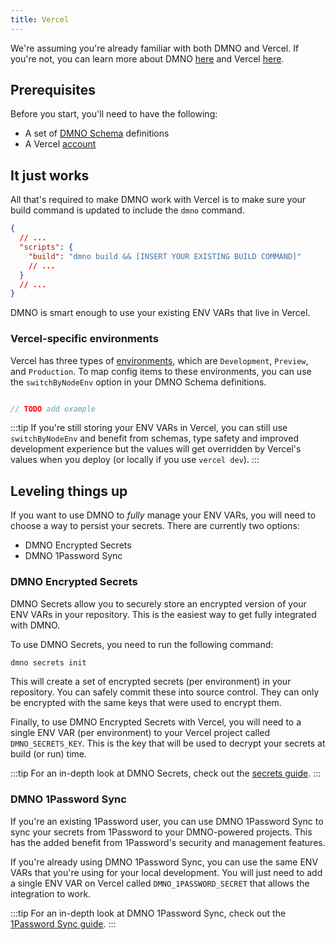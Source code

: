 ```yaml
---
title: Vercel
---
```


We're assuming you're already familiar with both DMNO and Vercel. If you're not, you can learn more about DMNO [here](/docs/get-started/quickstart) and Vercel [here](https://vercel.com/docs). 

## Prerequisites

Before you start, you'll need to have the following:

- A set of [DMNO Schema](/docs/guides/schema) definitions
- A Vercel [account](https://vercel.com/signup)

## It just works 

All that's required to make DMNO work with Vercel is to make sure your build command is updated to include the `dmno` command. 

```json title="package.json"
{
  // ...
  "scripts": {
    "build": "dmno build && [INSERT YOUR EXISTING BUILD COMMAND]"
    // ...
  }
  // ...
}
```

DMNO is smart enough to use your existing ENV VARs that live in Vercel. 

### Vercel-specific environments

Vercel has three types of [environments](https://vercel.com/docs/projects/environment-variables#environments), which are `Development`, `Preview`, and `Production`. To map config items to these environments, you can use the `switchByNodeEnv` option in your DMNO Schema definitions.

```typescript

// TODO add example
```

:::tip
If you're still storing your ENV VARs in Vercel, you can still use `switchByNodeEnv` and benefit from schemas, type safety and improved development experience but the values will get overridden by Vercel's values when you deploy (or locally if you use `vercel dev`). 
:::

## Leveling things up

If you want to use DMNO to _fully_ manage your ENV VARs, you will need to choose a way to persist your secrets. There are currently two options: 

- DMNO Encrypted Secrets
- DMNO 1Password Sync

### DMNO Encrypted Secrets

DMNO Secrets allow you to securely store an encrypted version of your ENV VARs in your repository. This is the easiest way to get fully integrated with DMNO.

To use DMNO Secrets, you need to run the following command:

```bash
dmno secrets init
```
This will create a set of encrypted secrets (per environment) in your repository. You can safely commit these into source control. They can only be encrypted with the same keys that were used to encrypt them. 

Finally, to use DMNO Encrypted Secrets with Vercel, you will need to a single ENV VAR (per environment) to your Vercel project called `DMNO_SECRETS_KEY`. This is the key that will be used to decrypt your secrets at build (or run) time.

:::tip
For an in-depth look at DMNO Secrets, check out the [secrets guide](/docs/plugins/overview).
:::

### DMNO 1Password Sync

If you're an existing 1Password user, you can use DMNO 1Password Sync to sync your secrets from 1Password to your DMNO-powered projects. This has the added benefit from 1Password's security and management features.

If you're already using DMNO 1Password Sync, you can use the same ENV VARs that you're using for your local development. You will just need to add a single ENV VAR on Vercel called `DMNO_1PASSWORD_SECRET` that allows the integration to work.

:::tip
For an in-depth look at DMNO 1Password Sync, check out the [1Password Sync guide](/docs/plugins/1password).
:::
